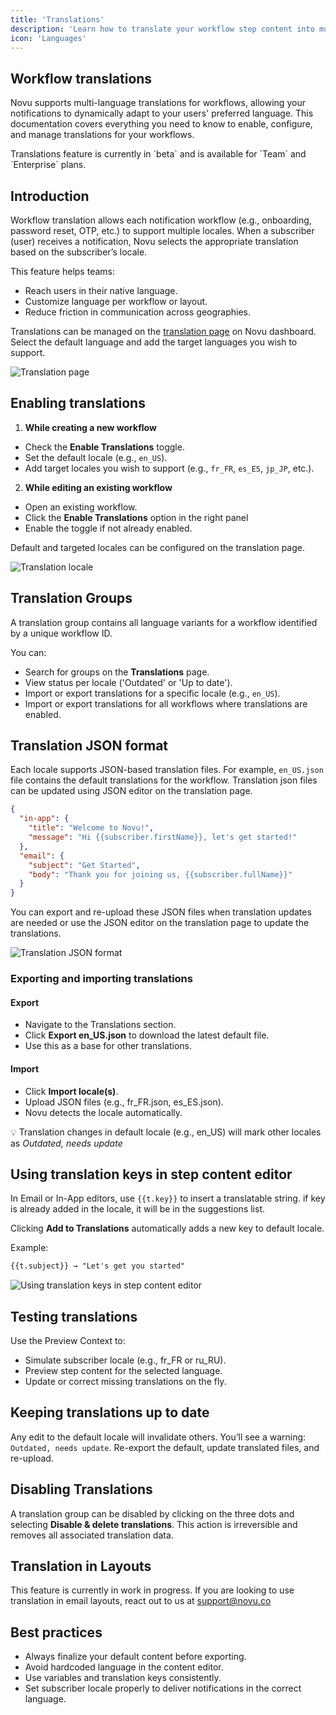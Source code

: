 ```yaml
---
title: 'Translations'
description: 'Learn how to translate your workflow step content into multiple languages'
icon: 'Languages'
---
```


## Workflow translations

Novu supports multi-language translations for workflows, allowing your notifications to dynamically adapt to your users' preferred language. This documentation covers everything you need to know to enable, configure, and manage translations for your workflows.

<Callout type="info">
  Translations feature is currently in `beta` and is available for `Team` and `Enterprise` plans.
</Callout>

## Introduction

Workflow translation allows each notification workflow (e.g., onboarding, password reset, OTP, etc.) to support multiple locales. When a subscriber (user) receives a notification, Novu selects the appropriate translation based on the subscriber’s locale.

This feature helps teams:

- Reach users in their native language.
- Customize language per workflow or layout.
- Reduce friction in communication across geographies.

Translations can be managed on the [translation page](https://dashboard.novu.co/translations) on Novu dashboard. Select the default language and add the target languages you wish to support.

![Translation page](/images/platform/workflow/translations/translations-page.png)

## Enabling translations

1. **While creating a new workflow**

- Check the **Enable Translations** toggle.
- Set the default locale (e.g., `en_US`).
- Add target locales you wish to support (e.g., `fr_FR`, `es_ES`, `jp_JP`, etc.).

2. **While editing an existing workflow**

- Open an existing workflow.
- Click the **Enable Translations** option in the right panel
- Enable the toggle if not already enabled.

Default and targeted locales can be configured on the translation page.

![Translation locale](/images/platform/workflow/translations/translations-default-and-target-locale.gif)

## Translation Groups
A translation group contains all language variants for a workflow identified by a unique workflow ID.

You can:

- Search for groups on the **Translations** page.
- View status per locale ('Outdated' or 'Up to date').
- Import or export translations for a specific locale (e.g., `en_US`).
- Import or export translations for all workflows where translations are enabled.

## Translation JSON format

Each locale supports JSON-based translation files. For example, `en_US.json` file contains the default translations for the workflow. Translation json files can be updated using JSON editor on the translation page.

```json
{
  "in-app": {
    "title": "Welcome to Novu!",
    "message": "Hi {{subscriber.firstName}}, let's get started!"
  },
  "email": {
    "subject": "Get Started",
    "body": "Thank you for joining us, {{subscriber.fullName}}"
  }
}
```

You can export and re-upload these JSON files when translation updates are needed or use the JSON editor on the translation page to update the translations.

![Translation JSON format](/images/platform/workflow/translations/translations_locale_content_edit.gif)

### Exporting and importing translations

#### Export

- Navigate to the Translations section.
- Click **Export en_US.json** to download the latest default file.
- Use this as a base for other translations.

#### Import

- Click **Import locale(s)**.
- Upload JSON files (e.g., fr_FR.json, es_ES.json).
- Novu detects the locale automatically.

💡 Translation changes in default locale (e.g., en_US) will mark other locales as *Outdated, needs update*

## Using translation keys in step content editor

In Email or In-App editors, use `{{t.key}}` to insert a translatable string. if key is already added in the locale, it will be in the suggestions list.

Clicking **Add to Translations** automatically adds a new key to default locale.

Example:

```html
{{t.subject}} → "Let's get you started"
```

![Using translation keys in step content editor](/images/platform/workflow/translations/translations_variable_use_in_step_editor.gif)

## Testing translations

Use the Preview Context to:

- Simulate subscriber locale (e.g., fr_FR or ru_RU).
- Preview step content for the selected language.
- Update or correct missing translations on the fly.

## Keeping translations up to date

Any edit to the default locale will invalidate others. You’ll see a warning: `Outdated, needs update`. Re-export the default, update translated files, and re-upload.

## Disabling Translations

A translation group can be disabled by clicking on the three dots and selecting **Disable & delete translations**. This action is irreversible and removes all associated translation data.

## Translation in Layouts
This feature is currently in work in progress. If you are looking to use translation in email layouts, react out to us at support@novu.co


## Best practices

- Always finalize your default content before exporting.
- Avoid hardcoded language in the content editor.
- Use variables and translation keys consistently.
- Set subscriber locale properly to deliver notifications in the correct language.

